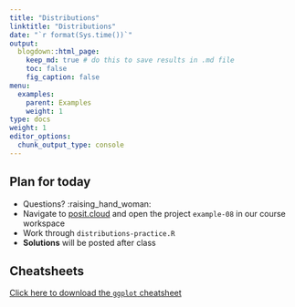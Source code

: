 ```yaml
---
title: "Distributions"
linktitle: "Distributions"
date: "`r format(Sys.time())`"
output:
  blogdown::html_page:
    keep_md: true # do this to save results in .md file
    toc: false
    fig_caption: false
menu:
  examples:
    parent: Examples
    weight: 1
type: docs
weight: 1
editor_options:
  chunk_output_type: console
---
```


## Plan for today
<!-- - Announcements: -->
<!--   - [R installation instructions](/resource/install/) -->
<!--   - [Group project](/assignment/group-project/) due April 14 (but start early!) -->
- Questions? :raising_hand_woman:
- Navigate to [posit.cloud](http://posit.cloud) and open the project `example-08` in our course workspace
- Work through `distributions-practice.R`
- **Solutions** will be posted after class


## Cheatsheets

[Click here to download the `ggplot` cheatsheet](https://raw.githubusercontent.com/rstudio/cheatsheets/main/data-visualization.pdf)

